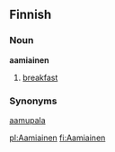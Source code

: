 ==Finnish==
===Noun===
'''aamiainen'''
#[[breakfast]]
===Synonyms===
[[aamupala]]

[[pl:Aamiainen]]
[[fi:Aamiainen]]